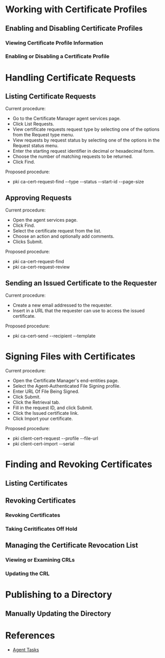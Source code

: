 = Working with Certificate Profiles =

== Enabling and Disabling Certificate Profiles ==

=== Viewing Certificate Profile Information ===
=== Enabling or Disabling a Certificate Profile ===

= Handling Certificate Requests =

== Listing Certificate Requests ==

Current procedure:
* Go to the Certificate Manager agent services page.
* Click List Requests.
* View certificate requests request type by selecting one of the options from the Request type menu.
* View requests by request status by selecting one of the options in the Request status menu.
* Enter the starting request identifier in decimal or hexadecimal form.
* Choose the number of matching requests to be returned.
* Click Find.

Proposed procedure:
* pki ca-cert-request-find --type <type> --status <status> --start-id <id> --page-size <size>

== Approving Requests ==

Current procedure:
* Open the agent services page.
* Click Find.
* Select the certificate request from the list.
* Choose an action and optionally add comments.
* Clicks Submit.

Proposed procedure:
* pki ca-cert-request-find
* pki ca-cert-request-review <request ID>

== Sending an Issued Certificate to the Requester ==

Current procedure:
* Create a new email addressed to the requester.
* Insert in a URL that the requester can use to access the issued certificate.

Proposed procedure:
* pki ca-cert-send <serial number> --recipient <email> --template <name>

= Signing Files with Certificates =

Current procedure:

* Open the Certificate Manager's end-entities page.
* Select the Agent-Authenticated File Signing profile.
* Enter URL Of File Being Signed.
* Click Submit.
* Click the Retrieval tab.
* Fill in the request ID, and click Submit.
* Click the Issued certificate link.
* Click Import your certificate.

Proposed procedure:
* pki client-cert-request --profile <profile> --file-url <URL>
* pki client-cert-import <nickname> --serial <serial>

= Finding and Revoking Certificates =

== Listing Certificates ==

== Revoking Certificates ==

=== Revoking Certificates ===
=== Taking Ceritificates Off Hold ===

== Managing the Certificate Revocation List ==

=== Viewing or Examining CRLs ===
=== Updating the CRL ===

= Publishing to a Directory =

== Manually Updating the Directory ==

= References =

* [[Agent Tasks]]